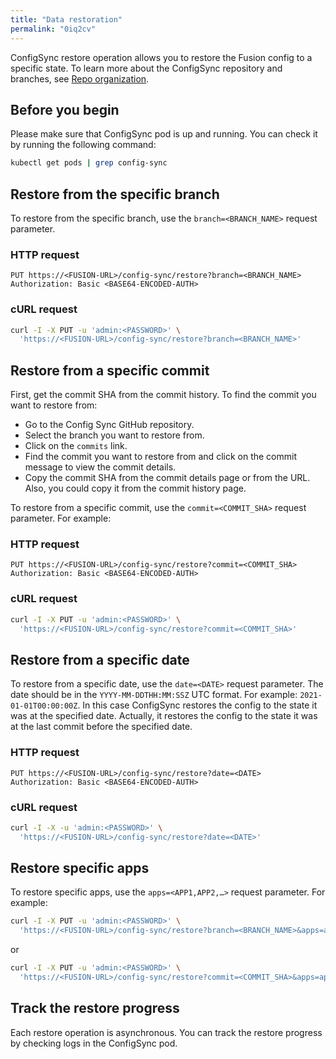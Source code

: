 ```yaml
---
title: "Data restoration"
permalink: "0iq2cv"
---
```


ConfigSync restore operation allows you to restore the Fusion config to a specific state.
To learn more about the ConfigSync repository and branches, see [Repo organization](/fusion/5.9/a6m3du/repo-organization).

## Before you begin

Please make sure that ConfigSync pod is up and running. You can check it by running the following command:

```sh
kubectl get pods | grep config-sync
```

## Restore from the specific branch

To restore from the specific branch, use the `branch=<BRANCH_NAME>` request parameter.

### HTTP request

```http
PUT https://<FUSION-URL>/config-sync/restore?branch=<BRANCH_NAME>
Authorization: Basic <BASE64-ENCODED-AUTH>
```

### cURL request

```bash
curl -I -X PUT -u 'admin:<PASSWORD>' \
  'https://<FUSION-URL>/config-sync/restore?branch=<BRANCH_NAME>'
```

## Restore from a specific commit

First, get the commit SHA from the commit history.
To find the commit you want to restore from:

* Go to the Config Sync GitHub repository.
* Select the branch you want to restore from.
* Click on the `commits` link.
* Find the commit you want to restore from and click on the commit message to view the commit details.
* Copy the commit SHA from the commit details page or from the URL. Also, you could copy it from the commit history page.

To restore from a specific commit, use the `commit=<COMMIT_SHA>` request parameter. For example:

### HTTP request

```http
PUT https://<FUSION-URL>/config-sync/restore?commit=<COMMIT_SHA>
Authorization: Basic <BASE64-ENCODED-AUTH>
```

### cURL request

```bash
curl -I -X PUT -u 'admin:<PASSWORD>' \
  'https://<FUSION-URL>/config-sync/restore?commit=<COMMIT_SHA>'
```

## Restore from a specific date

To restore from a specific date, use the `date=<DATE>` request parameter. The date should be in the `YYYY-MM-DDTHH:MM:SSZ` UTC format.
For example: `2021-01-01T00:00:00Z`.
In this case ConfigSync restores the config to the state it was at the specified date.
Actually, it restores the config to the state it was at the last commit before the specified date.

### HTTP request

```http
PUT https://<FUSION-URL>/config-sync/restore?date=<DATE>
Authorization: Basic <BASE64-ENCODED-AUTH>
```

### cURL request

```bash
curl -I -X -u 'admin:<PASSWORD>' \
  'https://<FUSION-URL>/config-sync/restore?date=<DATE>'
```

## Restore specific apps

To restore specific apps, use the `apps=<APP1,APP2,…​>` request parameter. For example:

```bash
curl -I -X PUT -u 'admin:<PASSWORD>' \
  'https://<FUSION-URL>/config-sync/restore?branch=<BRANCH_NAME>&apps=app1,app2'
```

or

```bash
curl -I -X PUT -u 'admin:<PASSWORD>' \
  'https://<FUSION-URL>/config-sync/restore?commit=<COMMIT_SHA>&apps=app1,app2'
```

## Track the restore progress

Each restore operation is asynchronous. You can track the restore progress by checking logs in the ConfigSync pod.
